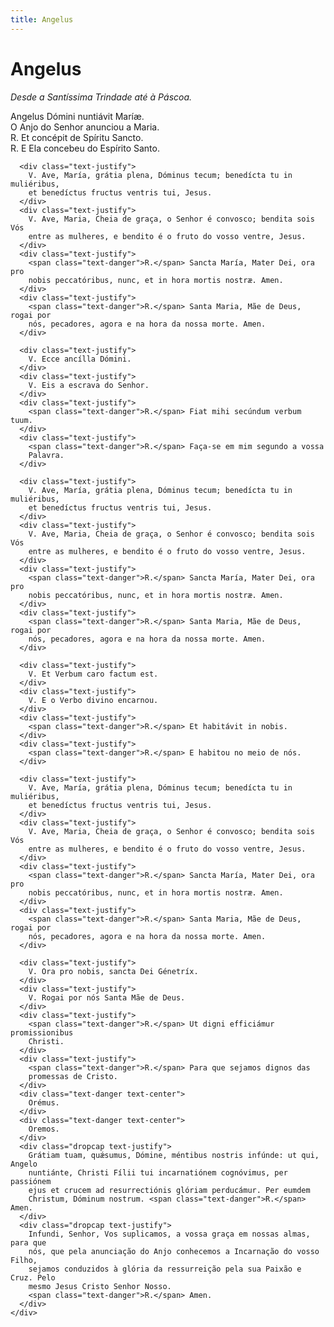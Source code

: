 ```yaml
---
title: Angelus
---
```


<div class="col-md-12">
  <h1 class="text-center">Angelus</h1>

  <em>Desde a Santíssima Trindade até à Páscoa.</em>

  <div class="container-fluid">
    <div class="row">
      <div class="text-justify">
        Angelus Dómini nuntiávit Maríæ.
      </div>
      <div class="text-justify">
        O Anjo do Senhor anunciou a Maria.
      </div>
      <div class="text-justify">
        <span class="text-danger">R.</span> Et concépit de Spíritu Sancto.
      </div>
      <div class="text-justify">
        <span class="text-danger">R.</span> E Ela concebeu do Espírito Santo.
      </div>

      <div class="text-justify">
        V. Ave, María, grátia plena, Dóminus tecum; benedícta tu in muliéribus,
        et benedíctus fructus ventris tui, Jesus.
      </div>
      <div class="text-justify">
        V. Ave, Maria, Cheia de graça, o Senhor é convosco; bendita sois Vós
        entre as mulheres, e bendito é o fruto do vosso ventre, Jesus.
      </div>
      <div class="text-justify">
        <span class="text-danger">R.</span> Sancta María, Mater Dei, ora pro
        nobis peccatóribus, nunc, et in hora mortis nostræ. Amen.
      </div>
      <div class="text-justify">
        <span class="text-danger">R.</span> Santa Maria, Mãe de Deus, rogai por
        nós, pecadores, agora e na hora da nossa morte. Amen.
      </div>

      <div class="text-justify">
        V. Ecce ancílla Dómini.
      </div>
      <div class="text-justify">
        V. Eis a escrava do Senhor.
      </div>
      <div class="text-justify">
        <span class="text-danger">R.</span> Fiat mihi secúndum verbum tuum.
      </div>
      <div class="text-justify">
        <span class="text-danger">R.</span> Faça-se em mim segundo a vossa
        Palavra.
      </div>

      <div class="text-justify">
        V. Ave, María, grátia plena, Dóminus tecum; benedícta tu in muliéribus,
        et benedíctus fructus ventris tui, Jesus.
      </div>
      <div class="text-justify">
        V. Ave, Maria, Cheia de graça, o Senhor é convosco; bendita sois Vós
        entre as mulheres, e bendito é o fruto do vosso ventre, Jesus.
      </div>
      <div class="text-justify">
        <span class="text-danger">R.</span> Sancta María, Mater Dei, ora pro
        nobis peccatóribus, nunc, et in hora mortis nostræ. Amen.
      </div>
      <div class="text-justify">
        <span class="text-danger">R.</span> Santa Maria, Mãe de Deus, rogai por
        nós, pecadores, agora e na hora da nossa morte. Amen.
      </div>

      <div class="text-justify">
        V. Et Verbum caro factum est.
      </div>
      <div class="text-justify">
        V. E o Verbo divino encarnou.
      </div>
      <div class="text-justify">
        <span class="text-danger">R.</span> Et habitávit in nobis.
      </div>
      <div class="text-justify">
        <span class="text-danger">R.</span> E habitou no meio de nós.
      </div>

      <div class="text-justify">
        V. Ave, María, grátia plena, Dóminus tecum; benedícta tu in muliéribus,
        et benedíctus fructus ventris tui, Jesus.
      </div>
      <div class="text-justify">
        V. Ave, Maria, Cheia de graça, o Senhor é convosco; bendita sois Vós
        entre as mulheres, e bendito é o fruto do vosso ventre, Jesus.
      </div>
      <div class="text-justify">
        <span class="text-danger">R.</span> Sancta María, Mater Dei, ora pro
        nobis peccatóribus, nunc, et in hora mortis nostræ. Amen.
      </div>
      <div class="text-justify">
        <span class="text-danger">R.</span> Santa Maria, Mãe de Deus, rogai por
        nós, pecadores, agora e na hora da nossa morte. Amen.
      </div>

      <div class="text-justify">
        V. Ora pro nobis, sancta Dei Génetríx.
      </div>
      <div class="text-justify">
        V. Rogai por nós Santa Mãe de Deus.
      </div>
      <div class="text-justify">
        <span class="text-danger">R.</span> Ut digni efficiámur promissionibus
        Christi.
      </div>
      <div class="text-justify">
        <span class="text-danger">R.</span> Para que sejamos dignos das
        promessas de Cristo.
      </div>
      <div class="text-danger text-center">
        Orémus.
      </div>
      <div class="text-danger text-center">
        Oremos.
      </div>
      <div class="dropcap text-justify">
        Grátiam tuam, quǽsumus, Dómine, méntibus nostris infúnde: ut qui, Angelo
        nuntiánte, Christi Fílii tui incarnatiónem cognóvimus, per passiónem
        ejus et crucem ad resurrectiónis glóriam perducámur. Per eumdem
        Christum, Dóminum nostrum. <span class="text-danger">R.</span> Amen.
      </div>
      <div class="dropcap text-justify">
        Infundi, Senhor, Vos suplicamos, a vossa graça em nossas almas, para que
        nós, que pela anunciação do Anjo conhecemos a Incarnação do vosso Filho,
        sejamos conduzidos à glória da ressurreição pela sua Paixão e Cruz. Pelo
        mesmo Jesus Cristo Senhor Nosso.
        <span class="text-danger">R.</span> Amen.
      </div>
    </div>
  </div>
</div>
